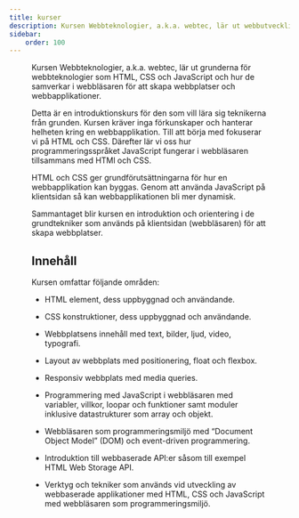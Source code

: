 ```yaml
---
title: kurser
description: Kursen Webbteknologier, a.k.a. webtec, lär ut webbutveckling där teknikerna HTML, CSS, PHP och SQL används för att tillsammans bygga en databasdriven webbplats.
sidebar:
    order: 100
---
```



<Figure 
    src="https://dbwebb.se/image/webtec/logo.png"
/>

Kursen Webbteknologier, a.k.a. webtec, lär ut grunderna för webbteknologier som HTML, CSS och JavaScript och hur de samverkar i webbläsaren för att skapa webbplatser och webbapplikationer.   

Detta är en introduktionskurs för den som vill lära sig teknikerna från grunden. Kursen kräver inga förkunskaper och hanterar helheten kring en webbapplikation. Till att börja med fokuserar vi på HTML och CSS. Därefter lär vi oss hur programmeringsspråket JavaScript fungerar i webbläsaren tillsammans med HTMl och CSS.

HTML och CSS ger grundförutsättningarna för hur en webbapplikation kan byggas. Genom att använda JavaScript på klientsidan så kan webbapplikationen bli mer dynamisk.

Sammantaget blir kursen en introduktion och orientering i de grundtekniker som används på klientsidan (webbläsaren) för att skapa webbplatser.




Innehåll
------------------------

Kursen omfattar följande områden:

* HTML element, dess uppbyggnad och användande. 

* CSS konstruktioner, dess uppbyggnad och användande. 

* Webbplatsens innehåll med text, bilder, ljud, video, typografi. 

* Layout av webbplats med positionering, float och flexbox. 

* Responsiv webbplats med media queries. 

* Programmering med JavaScript i webbläsaren med variabler, villkor, loopar och funktioner samt moduler inklusive datastrukturer som array och objekt. 

* Webbläsaren som programmeringsmiljö med “Document Object Model” (DOM) och event-driven programmering. 

* Introduktion till webbaserade API:er såsom till exempel HTML Web Storage API. 

* Verktyg och tekniker som används vid utveckling av webbaserade applikationer med HTML, CSS och JavaScript med webbläsaren som programmeringsmiljö. 
